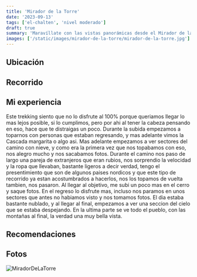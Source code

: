 ```yaml
---
title: 'Mirador de la Torre'
date: '2023-09-13'
tags: ['el-chalten', 'nivel moderado']
draft: true
summary: 'Maravíllate con las vistas panorámicas desde el Mirador de la Torre.'
images: ['/static/images/mirador-de-la-torre/mirador-de-la-torre.jpg']
---
```


## Ubicación



## Recorrido



## Mi experiencia

Este trekking siento que no lo disfrute al 100% porque queriamos llegar lo mas lejos posible, si lo cumplimos, pero por ahi al tener la cabeza pensando en eso, hace que te distraigas un poco. Durante la subida empezamos a toparnos con personas que estaban regresando, y mas adelante vimos la Cascada margarita o algo asi. Mas adelante empezamos a ver sectores del camino con nieve, y como era la primera vez que nos topabamos con eso, nos alegro mucho y nos sacabamos fotos. Durante el camino nos paso de largo una pareja de extranjeros que eran rubios, nos sorprendio la velocidad y la ropa que llevaban, bastante ligeros a decir verdad, tengo el presentimiento que son de algunos paises nordicos y que este tipo de recorrido ya estan acostumbrados a hacerlos, nos los topamos de vuelta tambien, nos pasaron. Al llegar al objetivo, me subi un poco mas en el cerro y saque fotos. En el regreso lo disfrute mas, incluso nos paramos en unos sectores que antes no habiamos visto y nos tomamos fotos. El dia estaba bastante nublado, y al llegar al final, empezamos a ver una seccion del cielo que se estaba despejando. En la ultima parte se ve todo el pueblo, con las montañas al final, la verdad una muy bella vista.

## Recomendaciones



## Fotos

![MiradorDeLaTorre](/static/images/mirador-de-la-torre/mirador-de-la-torre.jpg)

